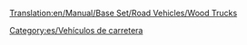 [[Translation:en/Manual/Base Set/Road Vehicles/Wood Trucks]]

{{es/Vehículo de carretera|nombre    = Camión Maderero Witcombe
  |imagen    = Witcombe_Wood_Truck.png
  |precio    = 9.676 € (4.838 £)
  |velocidad = 48 km/h (30 mph)
  |coste     = 842 € (421 £)
  |diseño    = 1935
  |duración  = 15
  |capacidad = 20 toneladas de madera
}}
{{es/Vehículo de carretera|nombre    = Camión Maderero Foster
  |imagen    = Foster_Wood_Truck.png
  |precio    = 11.234 € (5.617 £)
  |velocidad = 88 km/h (55 mph)
  |coste     = 1.574 € (787 £)
  |diseño    = 1974
  |duración  = 15
  |capacidad = 22 toneladas de madera
}}
{{es/Vehículo de carretera|nombre    = Camión Maderero Moreland
  |imagen    = Moreland_Wood_Truck.png
  |precio    = 12.054 € (6.027 £)
  |velocidad = 112 km/h (70 mph)
  |coste     = 2.250 € (1.125 £)
  |diseño    = 2018
  |duración  = 15
  |capacidad = 24 toneladas de madera
}}


[[Category:es/Vehículos de carretera]]